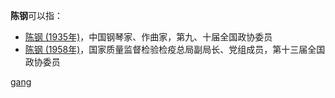'''陈钢'''可以指：
* [[陈钢_(1935年)|陈钢 (1935年)]]，中国钢琴家、作曲家，第九、十届全国政协委员
* [[陈钢_(1958年)|陈钢 (1958年)]]，国家质量监督检验检疫总局副局长、党组成员，第十三届全国政协委员<!--十九大代表可能也是此人-->

{{disambig}}
[[Category:二字陈姓人名消歧义|gang]]